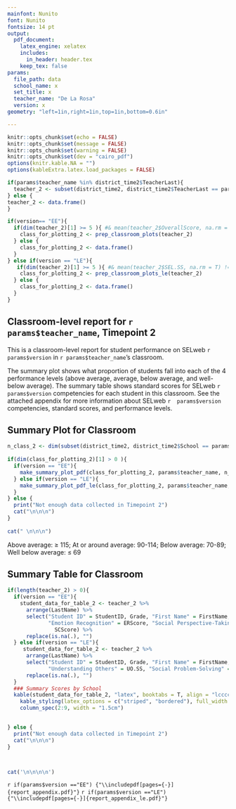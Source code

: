 ```yaml
---
mainfont: Nunito
font: Nunito
fontsize: 14 pt
output:
  pdf_document:
    latex_engine: xelatex
    includes:
      in_header: header.tex
    keep_tex: false
params: 
  file_path: data
  school_name: x
  set_title: x
  teacher_name: "De La Rosa"
  version: x
geometry: "left=1in,right=1in,top=1in,bottom=0.6in"

---
```


```r

knitr::opts_chunk$set(echo = FALSE)
knitr::opts_chunk$set(message = FALSE)
knitr::opts_chunk$set(warning = FALSE)
knitr::opts_chunk$set(dev = "cairo_pdf")
options(knitr.kable.NA = "")
options(kableExtra.latex.load_packages = FALSE)

```


```r

if(params$teacher_name %in% district_time2$TeacherLast){
  teacher_2 <- subset(district_time2, district_time2$TeacherLast == params$teacher_name)  
} else {
teacher_2 <- data.frame()
}

if(version== "EE"){
  if(dim(teacher_2)[1] >= 5 ){ #& mean(teacher_2$OverallScore, na.rm = T) != "NaN"
    class_for_plotting_2 <- prep_classroom_plots(teacher_2)
  } else {
    class_for_plotting_2 <- data.frame()
  }
} else if(version == "LE"){
   if(dim(teacher_2)[1] >= 5 ){ #& mean(teacher_2$SEL.SS, na.rm = T) != "NaN"
    class_for_plotting_2 <- prep_classroom_plots_le(teacher_2)
  } else {
    class_for_plotting_2 <- data.frame()
  }
}


```

##  Classroom-level report for `r  params$teacher_name`, Timepoint 2

This is a classroom-level report for student performance on SELweb `r  params$version` in `r params$teacher_name`'s classroom. 

The summary plot shows what proportion of students fall into each of the 4 performance levels (above average, average, below average, and well-below average). The summary table shows standard scores for SELweb `r  params$version` competencies for each student in this classroom. See the attached appendix for more information about SELweb `r  params$version` competencies, standard scores, and performance levels. 


## Summary Plot for Classroom
```r

n_class_2 <- dim(subset(district_time2, district_time2$School == params$school_name & district_time2$TeacherLast == params$teacher_name))[1]
  
if(dim(class_for_plotting_2)[1] > 0 ){
  if(version == "EE"){
    make_summary_plot_pdf(class_for_plotting_2, params$teacher_name, n_class_2)
  } else if(version == "LE"){
    make_summary_plot_pdf_le(class_for_plotting_2, params$teacher_name, n_class_2)
  }
} else {
  print("Not enough data collected in Timepoint 2")
  cat("\n\n\n")
}
 
cat(" \n\n\n")

```
Above average: $\geq$ 115; At or around average: 90-114; Below average: 70-89; Well below average: $\leq$ 69


## Summary Table for Classroom
```r

if(length(teacher_2) > 0){
  if(version == "EE"){
    student_data_for_table_2 <- teacher_2 %>% 
      arrange(LastName) %>% 
      select("Student ID" = StudentID, Grade, "First Name" = FirstName, "Last Name" = LastName, "Overall" = OverallScore,
             "Emotion Recognition" = ERScore, "Social Perspective-Taking" = SPTScore, "Social Problem-Solving" = SPSScore, "Self Control" =
               SCScore) %>% 
      replace(is.na(.), "")
  } else if(version == "LE"){
     student_data_for_table_2 <- teacher_2 %>% 
      arrange(LastName) %>% 
      select("Student ID" = StudentID, Grade, "First Name" = FirstName, "Last Name" = LastName, "Overall" = SEL.SS,
             "Understanding Others" = UO.SS, "Social Problem-Solving" = SPS.SS, "Self Control" = SC.SS) %>% 
      replace(is.na(.), "")
  }
  ### Summary Scores by School
  kable(student_data_for_table_2, "latex", booktabs = T, align = "lcccccccc", linesep = "") %>% 
    kable_styling(latex_options = c("striped", "bordered"), full_width = F) %>% 
    column_spec(2:9, width = "1.5cm") 

  
} else {
  print("Not enough data collected in Timepoint 2")
  cat("\n\n\n")
}
 


cat('\n\n\n\n')

```

`r if(params$version =="EE") {"\\includepdf[pages={-}]{report_appendix.pdf}"}`
`r if(params$version =="LE") {"\\includepdf[pages={-}]{report_appendix_le.pdf}"}`

